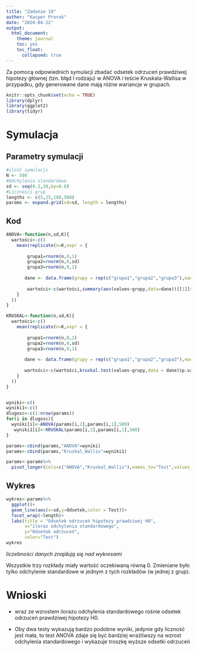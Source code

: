 ---
title: "Zadanie 10"
author: "Kacper Prorok"
date: "2024-04-22"
output: 
  html_document:
    theme: journal
    toc: yes
    toc_float:
      collapsed: true
---

Za pomocą odpowiednich symulacji zbadać odsetek odrzuceń prawdziwej hipotezy głównej (tzn. błąd
I rodzaju) w ANOVA i teście Kruskala-Wallisa w przypadku, gdy generowane dane mają różne
wariancje w grupach. 

```{r setup, include=FALSE}
knitr::opts_chunk$set(echo = TRUE)
library(dplyr)
library(ggplot2)
library(tidyr)
```

# Symulacja

## Parametry symulacji

```{r}
#ilość symulacji
N <- 500
#Odchylenia standardowe
sd <- seq(0.2,30,by=0.6)
#Liczności grup
lengths <- c(5,25,100,500)
params <- expand.grid(sd=sd, length = lengths)


```

## Kod

```{r}


ANOVA<-function(n,sd,K){
  wartości<-c()
    mean(replicate(n=K,expr = {
      
        grupa1=rnorm(n,0,1)
        grupa2=rnorm(n,0,sd)
        grupa3=rnorm(n,0,1)
        
       dane <- data.frame(grupy = rep(c("grupa1","grupa2","grupa3"),each=n), values = c(grupa1,grupa2,grupa3))
    
        wartości<-c(wartości,summary(aov(values~grupy,data=dane))[[1]]$`Pr(>F)`[1]<0.05)
    }
  ))
}

KRUSKAL<-function(n,sd,K){
  wartości<-c()
    mean(replicate(n=K,expr = {
      
        grupa1=rnorm(n,0,1)
        grupa2=rnorm(n,0,sd)
        grupa3=rnorm(n,0,1)
        
       dane <- data.frame(grupy = rep(c("grupa1","grupa2","grupa3"),each=n), values = c(grupa1,grupa2,grupa3))
    
       wartości<-c(wartości,kruskal.test(values~grupy,data = dane)$p.value<0.05)
    }
  ))
}


wyniki<-c()
wyniki1<-c()
dlugosc<-c(1:nrow(params))
for(i in dlugosc){
  wyniki[i]<-ANOVA(params[i,2],params[i,1],500)
   wyniki1[i]<-KRUSKAL(params[i,2],params[i,1],500)
}

params<-cbind(params,"ANOVA"=wyniki)
params<-cbind(params,"Kruskal_Wallis"=wyniki1)

params<-params%>%
  pivot_longer(cols=c("ANOVA","Kruskal_Wallis"),names_to="Test",values_to = "Odsetek")

```


## Wykres

```{r}
wykres<-params%>%
  ggplot()+
  geom_line(aes(x=sd,y=Odsetek,color = Test))+
  facet_wrap(~length)+
  labs(title = "Odsetek odrzuceń hipotezy prawdziwej H0",
       x="iloraz odchylenia standardowego",
       y="Odsetek odrzuceń",
       color="Test")
wykres


```

*liczebności danych znajdują się nad wykresami*

Wszystkie trzy rozkłady miały wartość oczekiwaną równą 0. Zmieniane było tylko odchylenie standardowe w jednym z tych rozkładów (w jednej z grup).



# Wnioski

- wraz ze wzrostem ilorazu odchylenia standardowego rośnie odsetek odrzuceń prawdziwej hipotezy H0.

- Oby dwa testy wykazują bardzo podobne wyniki, jedynie gdy liczność jest mała, to test ANOVA zdaje się być bardziej wrażliwszy na wzrost odchylenia standardowego i wykazuje troszkę wyższe odsetki odrzuceń


